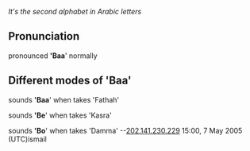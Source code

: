 ''It's the second alphabet in Arabic letters''

== Pronunciation ==
pronounced ''''Baa'''' normally
 

== Different modes of ''''Baa''''==

sounds ''''Baa'''' when takes 'Fathah' 

sounds ''''Be'''' when takes 'Kasra'

sounds ''''Bo'''' when takes 'Damma'
--[[User:202.141.230.229|202.141.230.229]] 15:00, 7 May 2005 (UTC)ismail